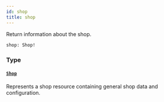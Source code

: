 ```yaml
---
id: shop
title: shop
---
```


Return information about the shop.

```graphql
shop: Shop!
```

### Type

#### [`Shop`](../../../developer/api-reference/objects/shop)

Represents a shop resource containing general shop data and configuration.

